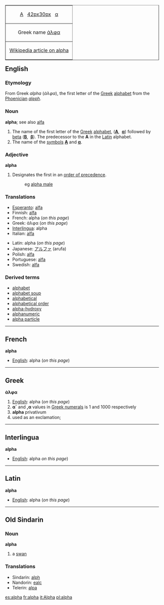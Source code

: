 <table align="right"  border="1" cellpadding="2" cellspacing="0">
  <tr align="center">
    <td>[[Α]]&nbsp;&nbsp; [[image:Greek_uc_alpha.png|42px]][[image:Greek_lc_alpha.png|30px]] &nbsp;&nbsp;[[α]]</td>
    </tr>
  <tr align="center">
    <td>Greek name [[άλφα]]</td>
    </tr>
  <tr align="center">
    <td>&nbsp;[[w:Alpha|Wikipedia article on alpha]]&nbsp;</td>
    </tr>
</table>

==English==
===Etymology===
From Greek ''alpha'' (''άλφα''), the first letter of the [[Greek]] [[alphabet]] from the [[Phoenician]] ''[[aleph]]''.

===Noun===
'''alpha'''; see also [[alfa]]
# The name of the first letter of the [[Greek]] [[alphabet]], ('''[[Α]]''', &nbsp;'''[[α]]''') followed by [[beta]] ('''[[Β]]''', &nbsp;'''[[β]]'''). The predecessor to the '''A''' in the [[Latin]] alphabet.
# The name of the [[symbols]] '''[[Α]]''' and '''[[α]]'''.

===Adjective===
'''alpha'''
# Designates the first in an [[order of precedence]].
#: eg [[alpha male]]

===Translations===
{{top}}
*[[Esperanto]]: [[alfa]]
*Finnish: [[alfa]]
*French: alpha {{m}} (''on this page'')
*Greek: άλφα {{n}} (''on this page'')
*[[Interlingua]]: alpha
*Italian: [[alfa]] {{m}}
{{mid}}
*Latin: alpha (''on this page'')
*Japanese: [[アルファ]] (arufa)
*Polish: [[alfa]] {{f}}
*Portuguese: [[alfa]] {{m}}
*Swedish: [[alfa]]
{{bottom}}

===Derived terms===
*[[alphabet]]
*[[alphabet soup]]
*[[alphabetical]]
*[[alphabetical order]]
*[[alpha-hydroxy]]
*[[alphanumeric]]
*[[alpha particle]]

----

==French==
'''alpha'''

*[[English]]: alpha (''on this page'')

----
==Greek==
'''άλφα'''

#[[English]]: alpha (''on this page'')
#'''α´''' and ''',α''' values in [[Greek numerals]] is 1 and 1000 respectively
#'''alpha''' privativum
#used as an exclamation;

----

==Interlingua==
'''alpha'''
*[[English]]: alpha ''on this page'')

----

==Latin==
'''alpha'''
*[[English]]: alpha (''on this page'')

----

==Old Sindarin==
===Noun===
'''alpha'''
#a [[swan]]
===Translations===
*Sindarin: [[alph]]
*Nandorin: [[ealc]]
*Telerin: [[alpa]]

[[es:alpha]]
[[fr:alpha]]
[[it:Alpha]]
[[pl:alpha]]